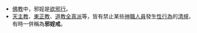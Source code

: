 *[[佛教|佛教]]中，邪婬是[[欲邪行|欲邪行]]。
*[[天主教|天主教]]、[[東正教|東正教]]、[[道教|道教]][[全真派|全真派]]等，皆有禁止某些[[神職人員|神職人員]]發生[[性行為|性行為]]的[[清規|清規]]，有時一併稱為'''邪婬戒'''。

{{disambig|Cat=二字消歧义}}